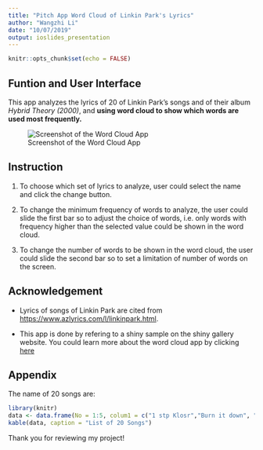 ---
title: "Pitch App Word Cloud of Linkin Park's Lyrics"
author: "Wangzhi Li"
date: "10/07/2019"
output: ioslides_presentation
---

```{r setup, include=FALSE}
knitr::opts_chunk$set(echo = FALSE)
```

## Funtion and User Interface

This app analyzes the lyrics of 20 of Linkin Park's songs and of their album *Hybrid Theory (2000)*, and **using word cloud to show which words are used most frequently.**
 
![Screenshot of the Word Cloud App](appscreenshot.png)

## Instruction

1. To choose which set of lyrics to analyze, user could select the name and click the change button.

2. To change the minimum frequency of words to analyze, the user could slide the first bar so to adjust the choice of words, i.e. only words with frequency higher than the selected value could be shown in the word cloud. 

3. To change the number of words to be shown in the word cloud, the user could slide the second bar so to set a limitation of number of words on the screen.  

## Acknowledgement

- Lyrics of songs of Linkin Park are cited from <https://www.azlyrics.com/l/linkinpark.html>.

- This app is done by refering to a shiny sample on the shiny gallery website. You could learn more about the word cloud app by clicking [here](https://shiny.rstudio.com/gallery/word-cloud.html)

## Appendix
The name of 20 songs are: 
```{r list, results='asis', echo=FALSE}
library(knitr)
data <- data.frame(No = 1:5, colum1 = c("1 stp Klosr","Burn it down", "Crawling","Faint","Good Goodbye"),colum2 = c("Bleed it out","Burning in the skies","Breaking the habit","All for nothing","Forgotten"), colum3 = c("Hunger Strike","Invisible","Leave out all the rest","Numb","One Step Closer"), colum4 = c("Part of me","Rolling in the deep","Robot Boy","In the End","Iridescent"))
kable(data, caption = "List of 20 Songs")
```

Thank you for reviewing my project! 
